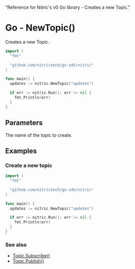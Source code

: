   "Reference for Nitric's v0 Go library - Creates a new Topic."

# Go - NewTopic()

Creates a new Topic.

```go
import (
  "fmt"

  "github.com/nitrictech/go-sdk/nitric"
)

func main() {
  updates := nitric.NewTopic("updates")

  if err := nitric.Run(); err != nil {
    fmt.Println(err)
  }
}
```

## Parameters

<Properties>
  <Property name="name" required type="string">
    The name of the topic to create.
  </Property>
</Properties>

## Examples

### Create a new topic

```go
import (
  "fmt"

  "github.com/nitrictech/go-sdk/nitric"
)

func main() {
  updates := nitric.NewTopic("updates")

  if err := nitric.Run(); err != nil {
    fmt.Println(err)
  }
}
```

### See also

- [Topic.Subscribe()](./topic-subscribe)
- [Topic.Publish()](./topic-publish)
